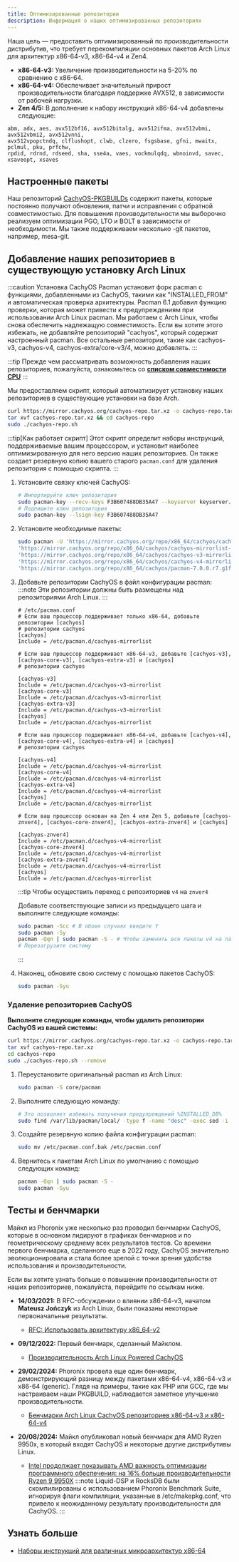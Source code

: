 ```yaml
---
title: Оптимизированные репозитории
description: Информация о наших оптимизированных репозиториях
---
```



Наша цель — предоставить оптимизированный по производительности дистрибутив, что требует перекомпиляции основных пакетов Arch Linux для архитектур x86-64-v3, x86-64-v4 и Zen4.

- **x86-64-v3:** Увеличение производительности на 5-20% по сравнению с x86-64.
- **x86-64-v4:** Обеспечивает значительный прирост производительности благодаря поддержке AVX512, в зависимости от рабочей нагрузки.
- **Zen 4/5:** В дополнение к набору инструкций x86-64-v4 добавлены следующие:

```text
abm, adx, aes, avx512bf16, avx512bitalg, avx512ifma, avx512vbmi, avx512vbmi2, avx512vnni,
avx512vpopctndq, clflushopt, clwb, clzero, fsgsbase, gfni, mwaitx, pclmul, pku, prfchw,
rpdid, rdrnd, rdseed, sha, sse4a, vaes, vockmulqdq, wbnoinvd, savec, xsaveopt, xsaves
```

## Настроенные пакеты

Наш репозиторий [CachyOS-PKGBUILDs](https://github.com/CachyOS/CachyOS-PKGBUILDS) содержит пакеты, которые постоянно получают обновления, патчи и исправления с обратной совместимостью.
Для повышения производительности мы выборочно реализуем оптимизации PGO, LTO и BOLT в зависимости от необходимости.
Мы также поддерживаем несколько -git пакетов, например, mesa-git.

## Добавление наших репозиториев в существующую установку Arch Linux

:::caution
Установка CachyOS Pacman установит форк pacman с функциями, добавленными из CachyOS, такими как "INSTALLED_FROM" и автоматическая проверка архитектуры. Pacman 6.1 добавил функцию проверки, которая может привести к предупреждениям при использовании Arch Linux pacman. Мы работаем с Arch Linux, чтобы снова обеспечить надлежащую совместимость. Если вы хотите этого избежать, не добавляйте репозиторий "cachyos", который содержит настроенный pacman. Все остальные репозитории, такие как cachyos-v3, cachyos-v4, cachyos-extra/core-v3/4, можно добавлять.
:::

:::tip
Прежде чем рассматривать возможность добавления наших репозиториев, пожалуйста, ознакомьтесь со **[списком совместимости CPU](/ru/installation/installation_prepare#поддержка-микроархитектуры-x86_64)**
:::

<Tabs>

<TabItem label='Автоматически'>

Мы предоставляем скрипт, который автоматизирует установку наших репозиториев в существующие установки на базе Arch.

```sh
curl https://mirror.cachyos.org/cachyos-repo.tar.xz -o cachyos-repo.tar.xz
tar xvf cachyos-repo.tar.xz && cd cachyos-repo
sudo ./cachyos-repo.sh
```

:::tip[Как работает скрипт]
Этот скрипт определит наборы инструкций, поддерживаемые вашим процессором, и установит наиболее оптимизированную для него версию наших репозиториев. Он также создает резервную копию вашего старого `pacman.conf` для удаления репозитория с помощью скрипта.
:::

</TabItem>

<TabItem label='Вручную'>

<Steps>

1. Установите связку ключей CachyOS:

   ```sh
   # Импортируйте ключ репозитория
   sudo pacman-key --recv-keys F3B607488DB35A47 --keyserver keyserver.ubuntu.com
   # Подпишите ключ репозитория
   sudo pacman-key --lsign-key F3B607488DB35A47
   ```
2. Установите необходимые пакеты:

   ```sh
   sudo pacman -U 'https://mirror.cachyos.org/repo/x86_64/cachyos/cachyos-keyring-20240331-1-any.pkg.tar.zst' \
   'https://mirror.cachyos.org/repo/x86_64/cachyos/cachyos-mirrorlist-22-1-any.pkg.tar.zst' \
   'https://mirror.cachyos.org/repo/x86_64/cachyos/cachyos-v3-mirrorlist-22-1-any.pkg.tar.zst' \
   'https://mirror.cachyos.org/repo/x86_64/cachyos/cachyos-v4-mirrorlist-22-1-any.pkg.tar.zst' \
   'https://mirror.cachyos.org/repo/x86_64/cachyos/pacman-7.0.0.r7.g1f38429-1-x86_64.pkg.tar.zst'
   ```
3. Добавьте репозитории CachyOS в файл конфигурации pacman:
   :::note
   Эти репозитории должны быть размещены над репозиториями Arch Linux.
   :::

   ```shell
   # /etc/pacman.conf
   # Если ваш процессор поддерживает только x86-64, добавьте репозитории [cachyos]
   # репозитории cachyos
   [cachyos]
   Include = /etc/pacman.d/cachyos-mirrorlist

   # Если ваш процессор поддерживает x86-64-v3, добавьте [cachyos-v3], [cachyos-core-v3], [cachyos-extra-v3] и [cachyos]
   # репозитории cachyos

   [cachyos-v3]
   Include = /etc/pacman.d/cachyos-v3-mirrorlist
   [cachyos-core-v3]
   Include = /etc/pacman.d/cachyos-v3-mirrorlist
   [cachyos-extra-v3]
   Include = /etc/pacman.d/cachyos-v3-mirrorlist
   [cachyos]
   Include = /etc/pacman.d/cachyos-mirrorlist

   # Если ваш процессор поддерживает x86-64-v4, добавьте [cachyos-v4], [cachyos-core-v4], [cachyos-extra-v4] и [cachyos]
   # репозитории cachyos

   [cachyos-v4]
   Include = /etc/pacman.d/cachyos-v4-mirrorlist
   [cachyos-core-v4]
   Include = /etc/pacman.d/cachyos-v4-mirrorlist
   [cachyos-extra-v4]
   Include = /etc/pacman.d/cachyos-v4-mirrorlist
   [cachyos]
   Include = /etc/pacman.d/cachyos-mirrorlist

   # Если ваш процессор основан на Zen 4 или Zen 5, добавьте [cachyos-znver4], [cachyos-core-znver4], [cachyos-extra-znver4] и [cachyos]

   [cachyos-znver4]
   Include = /etc/pacman.d/cachyos-v4-mirrorlist
   [cachyos-core-znver4]
   Include = /etc/pacman.d/cachyos-v4-mirrorlist
   [cachyos-extra-znver4]
   Include = /etc/pacman.d/cachyos-v4-mirrorlist
   [cachyos]
   Include = /etc/pacman.d/cachyos-mirrorlist
   ```
      :::tip
   Чтобы осуществить переход с репозиториев `v4` на `znver4`

   Добавьте соответствующие записи из предыдущего шага и выполните следующие команды:
    ```sh
    sudo pacman -Scc # В обоих случаях введите Y
    sudo pacman -Sy
    pacman -Qqn | sudo pacman -S - # Чтобы заменить все пакеты v4 на пакеты znver4
    # Перезагрузите систему
    ```
   :::

4. Наконец, обновите свою систему с помощью пакетов CachyOS:
   ```sh
   sudo pacman -Syu
   ```

</Steps>

</TabItem>

</Tabs>

### Удаление репозиториев CachyOS

<Tabs>
<TabItem label='Автоматически'>

**Выполните следующие команды, чтобы удалить репозитории CachyOS из вашей системы:**
```sh
curl https://mirror.cachyos.org/cachyos-repo.tar.xz -o cachyos-repo.tar.xz
tar xvf cachyos-repo.tar.xz
cd cachyos-repo
sudo ./cachyos-repo.sh --remove
```

</TabItem>

<TabItem label='Вручную'>

<Steps>

1. Переустановите оригинальный pacman из Arch Linux:
   ```sh
   sudo pacman -S core/pacman
   ```
2. Выполните следующую команду:
   ```sh
   # Это позволяет избежать получения предупреждений %INSTALLED_DB%
   sudo find /var/lib/pacman/local/ -type f -name "desc" -exec sed -i '/^%INSTALLED_DB%$/,+2d' {} \;
   ```
3. Создайте резервную копию файла конфигурации pacman:
   ```sh
   sudo mv /etc/pacman.conf.bak /etc/pacman.conf
   ```
4. Вернитесь к пакетам Arch Linux по умолчанию с помощью следующих команд:
   ```sh
   pacman -Qqn | sudo pacman -S -
   sudo pacman -Syu
   ```
</Steps>

</TabItem>
</Tabs>

## Тесты и бенчмарки

Майкл из Phoronix уже несколько раз проводил бенчмарки CachyOS, которые в основном лидируют в графиках бенчмарков и по геометрическому среднему всех результатов тестов.
Со времени первого бенчмарка, сделанного еще в 2022 году, CachyOS значительно эволюционировала и стала более зрелой с точки зрения удобства использования и производительности.

Если вы хотите узнать больше о повышении производительности от наших репозиториев, пожалуйста, перейдите по ссылкам ниже.

* **14/03/2021:** В RFC-обсуждении о влиянии x86-64-v3, начатом **Mateusz Jończyk** из Arch Linux, были показаны некоторые первоначальные результаты.
  * [RFC: Использовать архитектуру x86_64-v2](https://lists.archlinux.org/pipermail/arch-general/2021-March/048739.html)

* **09/12/2022:** Первый бенчмарк, сделанный Майклом.
  * [Производительность Arch Linux Powered CachyOS](https://www.phoronix.com/review/cachyos-linux-perf)

* **29/02/2024:** Phoronix провела еще один бенчмарк, демонстрирующий разницу между пакетами x86-64-v4, x86-64-v3 и x86-64 (generic). Глядя на примеры, такие как PHP или GCC, где мы настраиваем наши PKGBUILD, наблюдается заметное улучшение производительности.
  * [Бенчмарки Arch Linux CachyOS репозиториев x86-64-v3 и x86-64-v4](https://www.phoronix.com/review/cachyos-x86-64-v3-v4)

* **20/08/2024:** Майкл опубликовал новый бенчмарк для AMD Ryzen 9950x, в который входят CachyOS и некоторые другие дистрибутивы Linux.
  * [Intel продолжает показывать AMD важность оптимизации программного обеспечения: на 16% больше производительности Ryzen 9 9950X](https://www.phoronix.com/review/linux-os-amd-ryzen9-9950x)
   :::note
   Liquid-DSP и RocksDB были скомпилированы с использованием Phoronix Benchmark Suite, игнорируя флаги компиляции, указанные в /etc/makepkg.conf, что привело к неожиданному результату производительности для CachyOS.
   :::

## Узнать больше

- [Наборы инструкций для различных микроархитектур x86-64](https://en.wikipedia.org/wiki/X86-64#Microarchitecture_levels)

